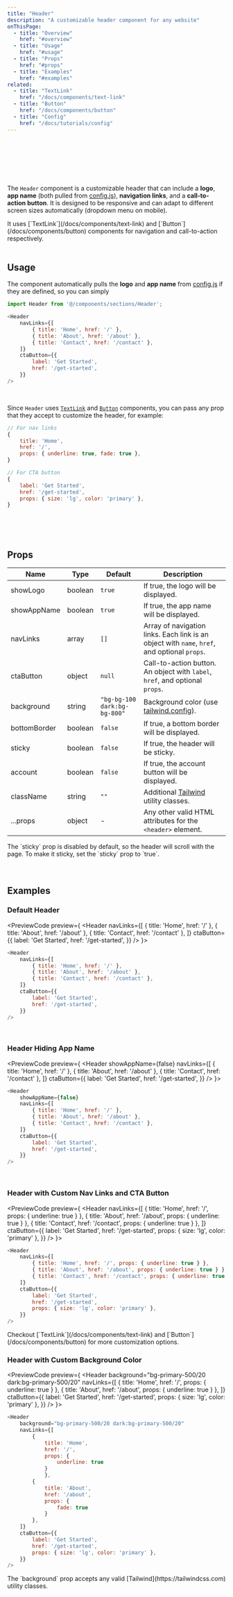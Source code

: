 ```yaml
---
title: "Header"
description: "A customizable header component for any website"
onThisPage:
  - title: "Overview"
    href: "#overview"
  - title: "Usage"
    href: "#usage"
  - title: "Props"
    href: "#props"
  - title: "Examples"
    href: "#examples"
related:
  - title: "TextLink"
    href: "/docs/components/text-link"
  - title: "Button"
    href: "/docs/components/button"
  - title: "Config"
    href: "/docs/tutorials/config"
---
```


<div id="overview" />

<br/>

<div className="flex flex-col w-full items-center justify-center gap-8">
    <Header
        navLinks={[
            { title: 'Home', href: '/', props: { underline: true } },
            { title: 'About', href: '/about', props: { underline: true } },
            { title: 'Contact', href: '/contact', props: { underline: true } },
        ]}
    />
    <Header
        ctaButton={{
            label: 'Get Started',
            href: '/get-started',
        }}
    />
    <Header
        showAppName={false}
        navLinks={[
            { title: 'Home', href: '/', props: { fade: true } },
            { title: 'About', href: '/about', props: { fade: true } },
            { title: 'Contact', href: '/contact', props: { fade: true } },
        ]}
    />
</div>

<br />

The `Header` component is a customizable header that can include a **logo**, **app name** (both pulled from [config.js](/docs/tutorials/config)), **navigation links**, and a **call-to-action button**.
It is designed to be responsive and can adapt to different screen sizes automatically (dropdown menu on mobile).

<Callout>
    It uses [`TextLink`](/docs/components/text-link) and [`Button`](/docs/components/button) components for navigation and call-to-action respectively.
</Callout>

<br/>
<br/>
<Divider />

<div id="usage" />

## Usage

The component automatically pulls the **logo** and **app name** from [config.js](/docs/tutorials/config) if they are defined, so you can simply

```javascript
import Header from '@/components/sections/Header';

<Header
    navLinks={[
        { title: 'Home', href: '/' },
        { title: 'About', href: '/about' },
        { title: 'Contact', href: '/contact' },
    ]}
    ctaButton={{
        label: 'Get Started',
        href: '/get-started',
    }}
/>
```

<br/>

Since `Header` uses [`TextLink`](/docs/components/text-link) and [`Button`](/docs/components/button) components, you can pass any prop that they accept to customize the header, for example:
```javascript
// For nav links
{
    title: 'Home',
    href: '/',
    props: { underline: true, fade: true },
}

// For CTA button
{
    label: 'Get Started',
    href: '/get-started',
    props: { size: 'lg', color: 'primary' },
}
```

<br/>
<br/>
<br/>
<Divider />

<div id="props" />

## Props

| Name         | Type    | Default                      | Description                                                                                  |
|--------------|---------|------------------------------|----------------------------------------------------------------------------------------------|
| showLogo     | boolean | `true`                       | If true, the logo will be displayed.                                                         |
| showAppName  | boolean | `true`                       | If true, the app name will be displayed.                                                     |
| navLinks     | array   | `[]`                         | Array of navigation links. Each link is an object with `name`, `href`, and optional `props`. |
| ctaButton    | object  | `null`                       | Call-to-action button. An object with `label`, `href`, and optional `props`.                 |
| background   | string  | `"bg-bg-100 dark:bg-bg-800"` | Background color (use [tailwind.config](/docs/tutorials/config)).                            |
| bottomBorder | boolean | `false`                      | If true, a bottom border will be displayed.                                                  |
| sticky       | boolean | `false`                      | If true, the header will be sticky.                                                          |
| account      | boolean | `false`                      | If true, the account button will be displayed.                                               |
| className    | string  | `""`                         | Additional [Tailwind](https://tailwindcss.com) utility classes.                              |
| ...props     | object  | -                            | Any other valid HTML attributes for the <code>&lt;header&gt;</code> element.                 |

<Info>
    The `sticky` prop is disabled by default, so the header will scroll with the page. To make it sticky, set the `sticky` prop to `true`.
</Info>

<br/>
<br/>
<br/>
<Divider />

<div id="examples" />

## Examples

### Default Header
<PreviewCode preview={
    <Header
        navLinks={[
            { title: 'Home', href: '/' },
            { title: 'About', href: '/about' },
            { title: 'Contact', href: '/contact' },
        ]}
        ctaButton={{
            label: 'Get Started',
            href: '/get-started',
        }}
    />
}>
```javascript
<Header
    navLinks={[
        { title: 'Home', href: '/' },
        { title: 'About', href: '/about' },
        { title: 'Contact', href: '/contact' },
    ]}
    ctaButton={{
        label: 'Get Started',
        href: '/get-started',
    }}
/>
```
</PreviewCode>

<br />

### Header Hiding App Name
<PreviewCode preview={
    <Header
        showAppName={false}
        navLinks={[
            { title: 'Home', href: '/' },
            { title: 'About', href: '/about' },
            { title: 'Contact', href: '/contact' },
        ]}
        ctaButton={{
            label: 'Get Started',
            href: '/get-started',
        }}
    />
}>
```javascript
<Header
    showAppName={false}
    navLinks={[
        { title: 'Home', href: '/' },
        { title: 'About', href: '/about' },
        { title: 'Contact', href: '/contact' },
    ]}
    ctaButton={{
        label: 'Get Started',
        href: '/get-started',
    }}
/>
```
</PreviewCode>

<br />

### Header with Custom Nav Links and CTA Button
<PreviewCode preview={
    <Header
        navLinks={[
            { title: 'Home', href: '/', props: { underline: true } },
            { title: 'About', href: '/about', props: { underline: true } },
            { title: 'Contact', href: '/contact', props: { underline: true } },
        ]}
        ctaButton={{
            label: 'Get Started',
            href: '/get-started',
            props: { size: 'lg', color: 'primary' },
        }}
    />
}>
```javascript
<Header
    navLinks={[
        { title: 'Home', href: '/', props: { underline: true } },
        { title: 'About', href: '/about', props: { underline: true } },
        { title: 'Contact', href: '/contact', props: { underline: true } },
    ]}
    ctaButton={{
        label: 'Get Started',
        href: '/get-started',
        props: { size: 'lg', color: 'primary' },
    }}
/>
```
</PreviewCode>

<Callout>
    Checkout [`TextLink`](/docs/components/text-link) and [`Button`](/docs/components/button) for more customization options.
</Callout>

<br />

### Header with Custom Background Color
<PreviewCode preview={
    <Header
        background="bg-primary-500/20 dark:bg-primary-500/20"
        navLinks={[
            { title: 'Home', href: '/', props: { underline: true } },
            { title: 'About', href: '/about', props: { underline: true } },
        ]}
        ctaButton={{
            label: 'Get Started',
            href: '/get-started',
            props: { size: 'lg', color: 'primary' },
        }}
    />
}>
```javascript
<Header
    background="bg-primary-500/20 dark:bg-primary-500/20"
    navLinks={[
        {
            title: 'Home',
            href: '/',
            props: {
                underline: true
            }
            },
        {
            title: 'About',
            href: '/about',
            props: {
                fade: true
            }
        },
    ]}
    ctaButton={{
        label: 'Get Started',
        href: '/get-started',
        props: { size: 'lg', color: 'primary' },
    }}
/>
```
</PreviewCode>

<Info>
    The `background` prop accepts any valid [Tailwind](https://tailwindcss.com) utility classes.
</Info>
